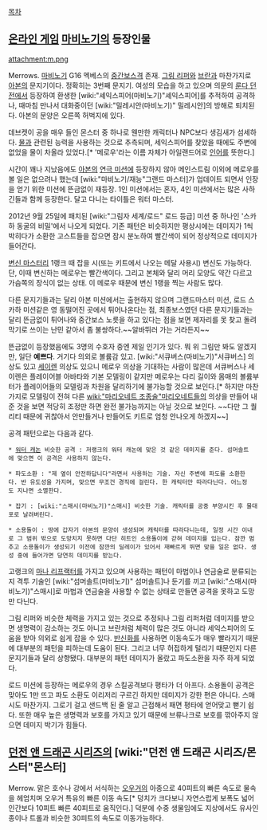 [[목차]]
== [[온라인 게임]] [[마비노기]]의 등장인물 ==
attachment:m.png

Merrows. [[마비노기]] G16 멕베스의 [[중간보스]]격 존재. [[그림 리퍼]]와 [[브란]]과 마찬가지로 [[아본]]의 문지기이다. 정확히는 3번째 문지기. 여성의 모습을 하고 있으며 의문의 [[룬다 던전]]에서 등장하여 환생한 [wiki:"셰익스피어(마비노기)"셰익스피어]를 추적하여 공격하나, 때마침 만나서 대화중이던 [wiki:"밀레시안(마비노기)" 밀레시안]의 방해로 퇴치된다. 아본의 문양은 오른쪽 허벅지에 있다.

데브켓이 공을 매우 들인 몬스터 중 하나로 웬만한 캐릭터나 NPC보다 생김새가 섬세하다. [[물]]과 관련된 능력을 사용하는 것으로 추측되며, 세익스피어를 찾았을 때에도 주변에 없었을 물이 차올라 있었다.[* '메로우'라는 이름 자체가 아일랜드어로 [[인어]]를 뜻한다.]

시간이 꽤나 지났음에도 [[아본]]의 [[연극 미션]]에 등장하지 않아 메인스트림 이외에 메로우를 볼 일은 없으려나 했는데 [wiki:"마비노기/재능"그랜드 마스터]가 업데이트 되면서 인장을 얻기 위한 미션에 뜬금없이 재등장. 1인 미션에서는 혼자, 4인 미션에서는 많은 사하긴들과 함께 등장한다. 달고 다니는 타이틀은 워터 마스터.

2012년 9월 25일에 패치된 [wiki:"그림자 세계/로드" 로드 등급] 미션 중 하나인 '스카하 동굴의 비밀'에서 나오게 되었다. 기존 패턴은 비슷하지만 평상시에는 데미지가 1씩 박히다가 소환한 고스트들을 잡으면 잠시 분노하여 빨간색이 되어 정상적으로 데미지가 들어간다.

[[변신 마스터리]] 1랭크 때 잡을 시(또는 키트에서 나오는 메달 사용시) 변신도 가능하다. 단, 이때 변신하는 메로우는 빨간색이다. 그리고 본체와 달리 머리 모양도 약간 다르고 가슴쪽의 장식이 없는 상태. 이 메로우 때문에 변신 1랭을 찍는 사람도 많다.

다른 문지기들과는 달리 아본 미션에서는 출현하지 않으며 그랜드마스터 미션, 로드 스카하 미션같은 영 동떨어진 곳에서 튀어나온다는 점, 최종보스였던 다른 문지기들과는 달리 뜬금없이 튀어나와 중간보스 노릇을 하고 있다는 점을 보면 제자리를 못 찾고 돌려막기로 쓰이는 난민 같아서 좀 불쌍하다.~~알바뛰러 가는 거라든지~~

뜬금없이 등장했음에도 3명의 수호자 중엔 제일 인기가 있다. 뭐 위 그림만 봐도 알겠지만, 일단 '''예쁘다'''. 거기다 의외로 볼륨감 있고. [wiki:"서큐버스(마비노기)"서큐버스] 의상도 있고 [[세이렌]] 의상도 있으니 메로우 의상을 기대하는 사람이 많은데 서큐버스나 세이렌은 플레이어블 아바타와 기본 모델링이 같지만 메로우는 다리 길이와 몸매의 볼륨부터가 플레이어들의 모델링과 차원을 달리하기에 불가능할 것으로 보인다.[* 하지만 마찬가지로 모델링이 전혀 다른 [[wiki:"마리오네트 조종술"마리오네트]]들의 의상을 만들어 내준 것을 보면 적당히 조정만 하면 완전 불가능까지는 아닐 것으로 보인다. ~~다만 그 퀄리티 때문에 귀찮아서 안만들거나 만들어도 키트로 엄청 안나오게 하겠지~~]

공격 패턴으로는 다음과 같다.
 * [[워터 캐논]] 비슷한 공격 : 저랭크의 워터 캐논에 맞은 것 같은 데미지를 준다. 섬머솔트에 맞으면 이 공격은 사용하지 않는다.

 * 파도소환 : "제 옆이 안전하답니다"라면서 사용하는 기술. 자신 주변에 파도를 소환한다. 반 유도성을 가지며, 맞으면 무조건 경직에 걸린다. 한 캐릭터만 따라다닌다. 어느정도 지나면 소멸한다.

 * 잡기 : [wiki:"스매시(마비노기)"스매시] 비슷한 기술. 캐릭터를 공중 부양시킨 후 물대포로 날려버린다.

 * 소용돌이 : 땅에 갑자기 아본의 문양이 생성되며 캐릭터를 따라다니는데, 일정 시간 이내로 그 범위 밖으로 도망치지 못하면 다단 히트인 소용돌이에 갇혀 데미지를 입는다. 잠깐 멈추고 소용돌이가 생성되기 이전에 잠깐의 딜레이가 있어서 재빠르게 뛰면 맞을 일은 없다. 생성 중에 들어가면 당연히 데미지를 받는다.

고랭크의 [[마나 리프랙터]]를 가지고 있으며 사용하는 패턴이 마법이나 연금술로 분류되는지 격투 기술인 [wiki:"섬머솔트(마비노기)" 섬머솔트]나 둔기를 끼고 [wiki:"스매시(마비노기)"스매시]로 마법과 연금술을 사용할 수 없는 상태로 만들면 공격을 못하고 도망만 다닌다.

그림 리퍼와 비슷한 체력을 가지고 있는 것으로 추정되나 그림 리퍼처럼 데미지를 받으면 생명력이 감소하는 것도 아니고 브란처럼 체력이 많은 것도 아니라 세익스피어의 도움을 받아 의외로 쉽게 잡을 수 있다. [[반신화]]를 사용하면 이동속도가 매우 빨라지기 때문에 대부분의 패턴을 피하는데 도움이 된다. 그리고 너무 허접하게 털리기 때문인지 다른 문지기들과 달리 상향됐다. 대부분의 패턴 데미지가 올랐고 파도소환을 자주 하게 되었다.

로드 미션에 등장하는 메로우의 경우 스킬공격보다 평타가 더 아프다. 소용돌이 공격은 맞아도 1만 뜨고 파도 소환도 이리저리 구르긴 하지만 데미지가 강한 편은 아니다. 스매시도 마찬가지. 그로기 걸고 샌드백 된 줄 알고 근접해서 패면 평타에 얻어맞고 뻗기 쉽다. 또한 매우 높은 생명력과 보호를 가지고 있기 때문에 브류나크로 보호를 깎아주지 않으면 데미지 박기가 힘들다.

== [[던전 앤 드래곤 시리즈]]의 [wiki:"던전 앤 드래곤 시리즈/몬스터"몬스터] ==
Merrow. 맑은 호수나 강에서 서식하는 [[오우거]]의 아종으로 40피트의 빠른 속도로 물속을 헤엄치며 오우거 특유의 빠른 이동 속도[* 덩치가 크다보니 자연스럽게 보폭도 넓어 인간보다 10피트 빠른 40피트로 움직인다.] 덕분에 수중 생물임에도 지상에서도 유사인종이나 트롤과 비슷한 30피트의 속도로 이동가능하다.
